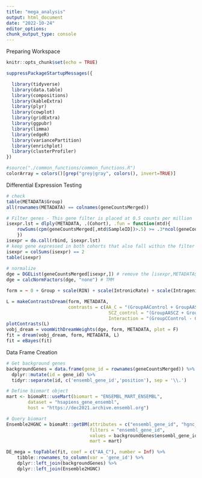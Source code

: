 ```yaml
---
title: "mega_analysis"
output: html_document
date: "2022-10-24"
editor_options: 
chunk_output_type: console 
---
```


######################## Preparing Workspace
```r

knitr::opts_chunk$set(echo = TRUE)

```

```r

suppressPackageStartupMessages({

  library(tidyverse)
  library(data.table)
  library(compositions)
  library(kableExtra)
  library(plyr)
  library(cowplot)
  library(gridExtra)
  library(ggpubr)
  library(limma)
  library(edgeR)
  library(variancePartition)
  library(enrichplot)
  library(clusterProfiler)
}) 

#source("./common_functions/common_functions.R")
colorArray = colors()[grep("grey|gray", colors(), invert=TRUE)]

```


######################## Differential Expression Testing
```r

# check
table(METADATA$Group)
all(rownames(METADATA) == colnames(geneCountsMerged)) 

```

```r

# Filter genes - This gene filter is placed at 0.5 counts per million
isexpr.lst = dlply(METADATA, .(Cohort), .fun = function(mtd){
	rowSums(cpm(geneCountsMerged[,mtd$SampleID])>.5) >= .3*ncol(geneCountsMerged[,mtd$SampleID])
	})
isexpr = do.call(rbind, isexpr.lst)
# keep gene expressed in both cohorts that also fall within the filter
isexpr = colSums(isexpr) == 2 
table(isexpr)
   
# normalize 
dge = DGEList(geneCountsMerged[isexpr,]) # remove the [isexpr,METADATA$Cohort==Cohort]
dge = calcNormFactors(dge, "none") # TMM

```

```r

form = ~ 0 + Group + scale(RIN) + scale(IntronicRate) + scale(IntragenicRate) + scale(IntergenicRate) + scale(rRNARate) + Institution*(ageOfDeath + cellFrac_ilr_1 + cellFrac_ilr_2 + cellFrac_ilr_3)

L = makeContrastsDream(form, METADATA, 
                       contrasts = c(AA_C = "(GroupAAControl + GroupAASCZ) - (GroupCControl + GroupCSCZ)",
                                      SCZ_control = "(GroupAASCZ + GroupCSCZ) - (GroupAAControl + GroupCControl)",
                                      Interaction = "(GroupCControl - GroupCSCZ - GroupAAControl + GroupAASCZ)/4"))
plotContrasts(L)
vobj_dream = voomWithDreamWeights(dge, form, METADATA, plot = F)
fit = dream(vobj_dream, form, METADATA, L)
fit = eBayes(fit)

```


######################## Data Frame Creation
```r

# Get background genes 
backgroundGenes = data.frame(gene_id = rownames(geneCountsMerged)) %>%
  dplyr::mutate(id = gene_id) %>%
  tidyr::separate(id, c('ensembl_gene_id','position'), sep = '\\.')

# Define biomart object
mart <- biomaRt::useMart(biomart = "ENSEMBL_MART_ENSEMBL", 
        dataset = "hsapiens_gene_ensembl", 
        host = "https://dec2021.archive.ensembl.org")

# Query biomart
Ensemble2HGNC = biomaRt::getBM(attributes = c("ensembl_gene_id", "hgnc_symbol", "description", "percentage_gene_gc_content", "gene_biotype", "chromosome_name"),
                               filters = "ensembl_gene_id", 
                               values = backgroundGenes$ensembl_gene_id,
                               mart = mart)
```

```r

DE_mega = topTable(fit, coef = c("AA_C"), number = Inf) %>%
    tibble::rownames_to_column(var = 'gene_id') %>% 
    dplyr::left_join(backgroundGenes) %>% 
    dplyr::left_join(Ensemble2HGNC) 

```

